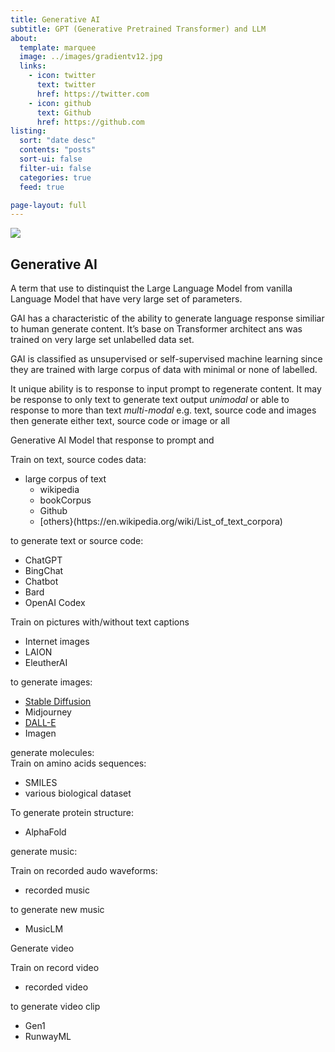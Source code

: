```yaml
---
title: Generative AI
subtitle: GPT (Generative Pretrained Transformer) and LLM
about:
  template: marquee
  image: ../images/gradientv12.jpg 
  links:
    - icon: twitter
      text: twitter
      href: https://twitter.com
    - icon: github
      text: Github
      href: https://github.com
listing:
  sort: "date desc"
  contents: "posts"
  sort-ui: false
  filter-ui: false
  categories: true
  feed: true

page-layout: full
---
```


![](../images/light1.jpg)

## Generative AI

A term that use to distinquist the Large Language Model from vanilla Language Model that have very large set of parameters. 

GAI has a characteristic of the ability to generate language response similiar to human generate content.
It's base on Transformer architect ans was trained on very large set unlabelled data set.

GAI is classified as unsupervised or self-supervised machine learning since they are trained with large corpus of data with minimal or none of labelled.

It unique ability is to response to input prompt to regenerate content. It may be response to only text to generate text output *unimodal* or able to response to more than text *multi-modal* e.g. text, source code and images then generate either text, source code or image or all

Generative AI Model that response to prompt and 

Train on text, source codes data:

- large corpus of text
  - wikipedia
  - bookCorpus
  - Github
  - [others}(https://en.wikipedia.org/wiki/List_of_text_corpora)

to generate text or source code:  

  - ChatGPT
  - BingChat
  - Chatbot
  - Bard
  - OpenAI Codex

Train on pictures with/without text captions  

  - Internet images
  - LAION
  - EleutherAI

to generate images:  

  - [Stable Diffusion](https://ommer-lab.com/research/latent-diffusion-models/)
  - Midjourney
  - [DALL-E](https://en.wikipedia.org/wiki/DALL-E)
  - Imagen


generate molecules:  
Train on amino acids sequences:  

  - SMILES
  - various biological dataset
  
To generate protein structure:  

- AlphaFold

generate music:  

Train on recorded audo waveforms:  

  - recorded music

to generate new music  

- MusicLM

Generate video  

Train on record video  

  - recorded video 

to generate video clip  

- Gen1
- RunwayML